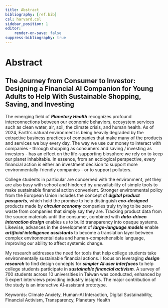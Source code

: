 ```yaml
---
title: Abstract
bibliography: [ref.bib]
csl: harvard.csl
sidebar_position: 1
editor:
    render-on-save: false
suppress-bibliography: true
---
```


# Abstract

## The Journey from Consumer to Investor: Designing a Financial AI Companion for Young Adults to Help With Sustainable Shopping, Saving, and Investing

The emerging field of ***Planetary Health*** recognizes profound interconnections between our economic behaviors, ecosystem services such as clean water, air, soil, the climate crisis, and human health. As of 2024, Earth's natural environment is being heavily degraded by the extractive business practices of companies that make many of the products and services we buy every day. The way we use our money to interact with companies - through shopping as consumers and saving / investing as investors - has an effect on the life-supporting biosphere we rely on to keep our planet inhabitable. In essence, from an ecological perspective, every financial action is either an investment decision to support more environmentally-friendly companies - or to support polluters.

College students in particular are concerned with the environment, yet they are also busy with school and hindered by unavailability of simple tools to make sustainable financial action convenient. Stronger environmental policy from the European Union includes the concept of ***digital product passports***, which hold the promise to help distinguish ***eco-designed*** products made by ***circular economy*** companies truly trying to be zero-waste from companies that simply say they are. Tracking product data from the source materials until the consumer, combined with ***data-driven interaction design*** enables us to build transparency into opaque systems. Likewise, advances in the development of ***large-language models*** enable ***artificial intelligence assistants*** to become a translation layer between complex environmental data and human-comprehensible language, improving our ability to affect systemic change.

My research addresses the need for tools that help college students take environmentally sustainable financial actions. I focus on leveraging ***design research*** to find design concepts for ***simpler*** ***AI user interfaces*** to help college students participate in ***sustainable financial activism***. A survey of 700 students across 10 universities in Taiwan was conducted, enhanced by 5 expert interviews providing industry insights. The major contribution of the study is an interactive AI-assistant prototype.

Keywords: Climate Anxiety, Human-AI Interaction, Digital Sustainability, Financial Activism, Transparency, Planetary Health